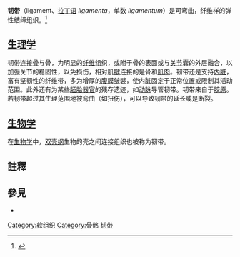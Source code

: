 {{Infobox anatomy
| Name        = 韌帶<br>{{small|Ligament}}
| Latin       = Ligamentum<br> (Plural: Ligamenta)
| Image       = Knee diagram zh.svg
| Caption     = 右膝圖。
| Width       = 
| Image2      = Joint.svg
| Caption2    = 典型的關節
| ImageMap    = 
| MapCaption  = 
| Precursor   = 
| System      = [[肌肉骨骼系统|肌肉骨骼系统]]
| Artery      = 
| Vein        = 
| Nerve       = 
| Lymph       = 
| Code        = 
}}
'''韧带'''（ligament、[[拉丁语|拉丁语]] ''ligamenta''，单数 ''ligamentum''）是可弯曲，纤维样的弹性结缔组织。<ref>{{DorlandsDict|five/000059130|ligament}}</ref>
==[[生理学|生理学]]==
韧带连接[[骨|骨]]与骨，为明显的[[纤维|纤维]]组织，或附于骨的表面或与[[关节|关节]]囊的外层融合，以加强关节的稳固性，以免损伤，相对肌[[腱|腱]]连接的是骨和[[肌肉|肌肉]]。韧带还是支持[[内脏|内脏]]，富有坚韧性的纤维带，多为增厚的[[腹膜|腹膜]]皱襞，使内脏固定于正常位置或限制其活动范围。此外还有为某些[[胚胎|胚胎]][[器官|器官]]的残存遗迹，如[[动脉|动脉]]导管韧带。韧带来自于[[胶原|胶原]]。若韧带超过其生理范围地被弯曲（如扭伤），可以导致韧带的延长或是断裂。

==[[生物学|生物学]]==
在[[生物学|生物学]]中，[[双壳纲|双壳纲]]生物的壳之间连接组织也被称为韧带。

==註釋==
{{reflist}}

==參見==
*{{le|布隆史壯氏手術法|Broström procedure}}
{{解剖學小作品}}
[[Category:软组织|Category:软组织]]
[[Category:骨骼|Category:骨骼]]
[[Category:韧带|韧带]]